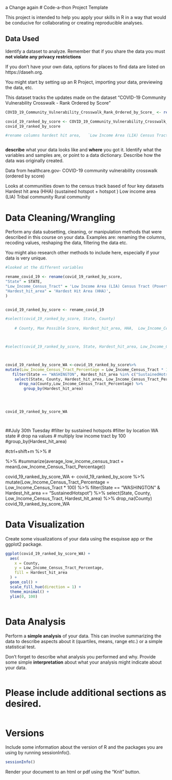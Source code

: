 a Change again
# Code-a-thon Project Template

This project is intended to help you apply your skills in R in a way that would be conducive for collaborating or creating reproducible analyses.


## Data Used

Identify a dataset to analyze. Remember that if you share the data you must **not violate any privacy restrictions**

If you don't have your own data, options for places to find data are listed on https://daseh.org.

You might start by setting up an R Project, importing your data, previewing the data, etc. 

This dataset tracks the updates made on the dataset "COVID-19 Community Vulnerability Crosswalk - Rank Ordered by Score"


```r


COVID_19_Community_Vulnerability_Crosswalk_Rank_Ordered_by_Score_ <- read_csv("C:/Users/lucym/Downloads/COVID-19_Community_Vulnerability_Crosswalk_-_Rank_Ordered_by_Score_.csv")

covid_19_ranked_by_score <- COVID_19_Community_Vulnerability_Crosswalk_Rank_Ordered_by_Score_
covid_19_ranked_by_score

#rename columns hardest hit area,   `Low Income Area (LIA) Census Tract (Poverty Percentage)`, 



```

**describe** what your data looks like and **where** you got it. Identify what the variables and samples are, or point to a data dictionary. Describe how the data was originally created. 

Data from healthcare.gov- COVID-19 community vulnerability crosswalk (ordered by score)

Looks at communities down to the census track based of four key datasets
Hardest hit area (HHA) (sustained hotspot + hotspot )
Low income area (LIA)
Tribal community 
Rural community 






# Data Cleaning/Wrangling

Perform any data subsetting, cleaning, or manipulation methods that were described in this course on your data. Examples are: renaming the columns, recoding values, reshaping the data, filtering the data etc. 

You might also research other methods to include here, especially if your data is very unique.

```r

#looked at the different variables 

rename_covid_19 <- rename(covid_19_ranked_by_score, 
"State" = STATE,
"Low_Income_Census_Tract" = 'Low Income Area (LIA) Census Tract (Poverty Percentage)',
"Hardest_hit_area" = 'Hardest Hit Area (HHA)',
)


covid_19_ranked_by_score <- rename_covid_19

#select(covid_19_ranked_by_score, State, County)
     
    # County, Max Possible Score, Hardest_hit_area, HHA,  Low_Income_Census_Tract)




```

```r
#select(covid_19_ranked_by_score, State, Hardest_hit_area, Low_Income_Census_Tract)



covid_19_ranked_by_score_WA <-covid_19_ranked_by_score%>% 
mutate(Low_Income_Census_Tract_Percentage = Low_Income_Census_Tract * 100)%>% 
   filter(State == "WASHINGTON", Hardest_hit_area %in% c("SustainedHotspot","Hotspot"))%>% 
    select(State, County, Hardest_hit_area, Low_Income_Census_Tract_Percentage )%>% 
      drop_na(County,Low_Income_Census_Tract_Percentage) %>% 
        group_by(Hardest_hit_area) 
  



covid_19_ranked_by_score_WA




```
##July 30th Tuesday 
#filter by sustained hotspots 
#filter by location WA state 
# drop na values 
# multiply low income tract by 100 
#group_by(Hardest_hit_area)

#ctrl+shift+m %>% 
#

%>% 
#summarize(average_low_income_census_tract = mean(Low_Income_Census_Tract_Percentage))

covid_19_ranked_by_score_WA <- covid_19_ranked_by_score %>% 
  mutate(Low_Income_Census_Tract_Percentage = Low_Income_Census_Tract * 100) %>% 
  filter(State == "WASHINGTON" & Hardest_hit_area == "SustainedHotspot") %>% 
  select(State, County, Low_Income_Census_Tract, Hardest_hit_area) %>% 
  drop_na(County) 
covid_19_ranked_by_score_WA







# Data Visualization

Create some visualizations of your data using the esquisse app or the ggplot2 package.

```r



ggplot(covid_19_ranked_by_score_WA) +
  aes(
    x = County,
    y = Low_Income_Census_Tract_Percentage,
    fill = Hardest_hit_area
  ) +
  geom_col() +
  scale_fill_hue(direction = 1) +
  theme_minimal() +
  ylim(0, 100)



```


# Data Analysis

Perform a **simple analysis** of your data. This can involve summarizing the data to describe aspects about it (quartiles, means, range etc.) or a simple statistical test. 

Don't forget to describe what analysis you performed and why. Provide some simple **interpretation** about what your analysis might indicate about your data.

```r




```


# Please include additional sections as desired.

```r

```


# Versions

Include some information about the version of R and the packages you are using by running sessionInfo().

```r
sessionInfo()
```

Render your document to an html or pdf using the "Knit" button.
